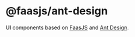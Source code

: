 
<Meta title="Introduction" />

# @faasjs/ant-design

UI components based on [FaasJS](https://faasjs.com) and [Ant Design](https://ant.design).
